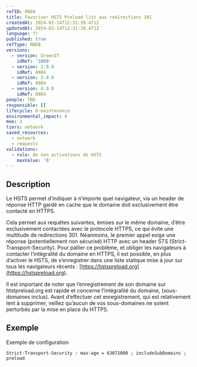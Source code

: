 ```yaml
---
refID: 0084
title: Favoriser HSTS Preload list aux redirections 301
createdAt: 2024-02-14T12:31:39.471Z
updatedAt: 2024-02-14T12:31:39.471Z
language: fr
published: true
refType: RWEB
versions:
  - version: GreenIT
    idRef: '1060'
  - version: 2.0.0
    idRef: 0084
  - version: 3.0.0
    idRef: 0084
  - version: 4.0.0
    idRef: 0084
people: TBD
responsible: []
lifecycle: 8-maintenance
environmental_impact: 4
moe: 3
tiers: network
saved_resources:
  - network
  - requests
validations:
  - rule: de non activations de HSTS
    maxValue: '0'
---
```


## Description

Le HSTS permet d’indiquer à n’importe quel navigateur, via un header de réponse HTTP gardé en cache que le domaine doit exclusivement être contacté en HTTPS.

Cela permet aux requêtes suivantes, émises sur le même domaine, d’être exclusivement contactées avec le protocole HTTPS, ce qui évite une multitude de redirections 301.
Néanmoins, le premier appel exige une réponse (potentiellement non sécurisé) HTTP avec un header STS (Strict-Transport-Security).
Pour pallier ce problème, et obliger les navigateurs à contacter l’intégralité du domaine en HTTPS, il est possible, en plus d’activer le HSTS, de s’enregistrer dans une liste statique mise à jour sur tous les navigateurs récents : [https://hstspreload.org](https://hstspreload.org).

Il est important de noter que l’enregistrement de son domaine sur htstpreload.org est rapide et concerne l’intégralité du domaine, (sous-domaines inclus). Avant d’effectuer cet enregistrement, qui est relativement lent à supprimer, veillez qu’aucun de vos sous-domaines ne soient perturbés par la mise en place du HTTPS.

## Exemple

Exemple de configuration

```apacheconf
Strict-Transport-Security : max-age = 63072000 ; includeSubDomains ; preload
```

